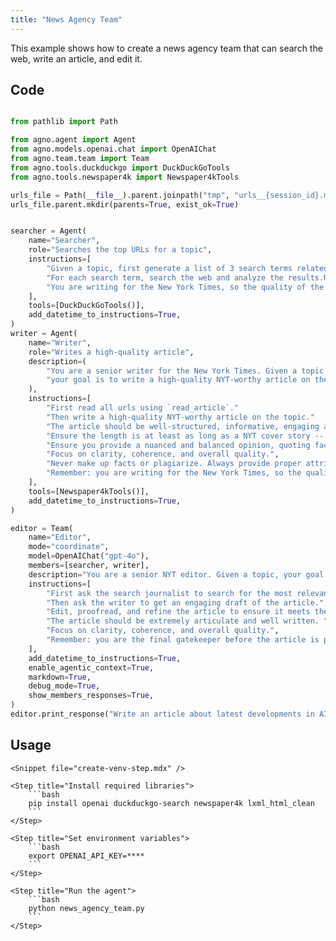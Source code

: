 ```yaml
---
title: "News Agency Team"
---
```


This example shows how to create a news agency team that can search the web, write an article, and edit it.

## Code

```python news_agency_team.py

from pathlib import Path

from agno.agent import Agent
from agno.models.openai.chat import OpenAIChat
from agno.team.team import Team
from agno.tools.duckduckgo import DuckDuckGoTools
from agno.tools.newspaper4k import Newspaper4kTools

urls_file = Path(__file__).parent.joinpath("tmp", "urls__{session_id}.md")
urls_file.parent.mkdir(parents=True, exist_ok=True)


searcher = Agent(
    name="Searcher",
    role="Searches the top URLs for a topic",
    instructions=[
        "Given a topic, first generate a list of 3 search terms related to that topic.",
        "For each search term, search the web and analyze the results.Return the 10 most relevant URLs to the topic.",
        "You are writing for the New York Times, so the quality of the sources is important.",
    ],
    tools=[DuckDuckGoTools()],
    add_datetime_to_instructions=True,
)
writer = Agent(
    name="Writer",
    role="Writes a high-quality article",
    description=(
        "You are a senior writer for the New York Times. Given a topic and a list of URLs, "
        "your goal is to write a high-quality NYT-worthy article on the topic."
    ),
    instructions=[
        "First read all urls using `read_article`."
        "Then write a high-quality NYT-worthy article on the topic."
        "The article should be well-structured, informative, engaging and catchy.",
        "Ensure the length is at least as long as a NYT cover story -- at a minimum, 15 paragraphs.",
        "Ensure you provide a nuanced and balanced opinion, quoting facts where possible.",
        "Focus on clarity, coherence, and overall quality.",
        "Never make up facts or plagiarize. Always provide proper attribution.",
        "Remember: you are writing for the New York Times, so the quality of the article is important.",
    ],
    tools=[Newspaper4kTools()],
    add_datetime_to_instructions=True,
)

editor = Team(
    name="Editor",
    mode="coordinate",
    model=OpenAIChat("gpt-4o"),
    members=[searcher, writer],
    description="You are a senior NYT editor. Given a topic, your goal is to write a NYT worthy article.",
    instructions=[
        "First ask the search journalist to search for the most relevant URLs for that topic.",
        "Then ask the writer to get an engaging draft of the article.",
        "Edit, proofread, and refine the article to ensure it meets the high standards of the New York Times.",
        "The article should be extremely articulate and well written. "
        "Focus on clarity, coherence, and overall quality.",
        "Remember: you are the final gatekeeper before the article is published, so make sure the article is perfect.",
    ],
    add_datetime_to_instructions=True,
    enable_agentic_context=True,
    markdown=True,
    debug_mode=True,
    show_members_responses=True,
)
editor.print_response("Write an article about latest developments in AI.")
```


## Usage

<Steps>

    <Snippet file="create-venv-step.mdx" />

    <Step title="Install required libraries">
        ```bash
        pip install openai duckduckgo-search newspaper4k lxml_html_clean
        ```
    </Step>

    <Step title="Set environment variables">
        ```bash
        export OPENAI_API_KEY=****
        ```
    </Step>

    <Step title="Run the agent">
        ```bash
        python news_agency_team.py
        ```
    </Step>

</Steps>


